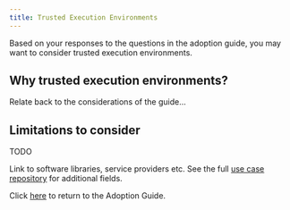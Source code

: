 ```yaml
---
title: Trusted Execution Environments
---
```



Based on your responses to the questions in the adoption guide, you may want to consider trusted execution environments.

## Why trusted execution environments?

Relate back to the considerations of the guide...

## Limitations to consider

TODO

<Collapse label="Technical resources">
  Link to software libraries, service providers etc.
</Collapse>

<Collapse label="Use Cases">
  See the full <a href="/repository">use case repository</a> for additional
  fields.
  <AdoptionGuideRepositoryTable pet="tee" />
</Collapse>

Click [here](/adoption-guide) to return to the Adoption Guide.
